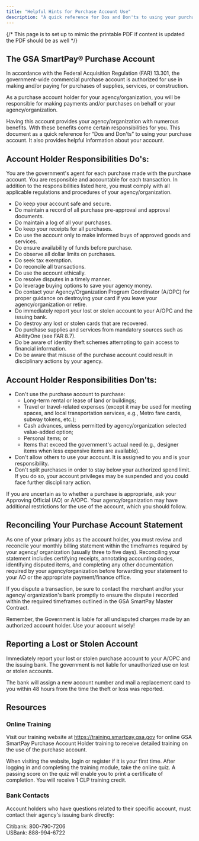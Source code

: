 ```yaml
---
title: "Helpful Hints for Purchase Account Use"
description: "A quick reference for Dos and Don'ts to using your purchase account"
---
```

{/* This page is to set up to mimic the printable PDF if content is updated the PDF should be as well  */}

<LinkButton link="files/purchase-account-helpful-hints.pdf" text="Printable Version [PDF, 14 pages]" />


## The GSA SmartPay® Purchase Account

In accordance with the Federal Acquisition Regulation (FAR) 13.301, the government-wide commercial purchase account is authorized for use in making and/or paying for purchases of supplies, services, or
construction. 

As a purchase account holder for your agency/organization, you will be responsible for making payments and/or purchases on behalf or your agency/organization. 

Having this account provides your agency/organization with numerous benefits. With these benefits come certain responsibilities for you. This document as a quick reference for “Dos and Don'ts” to using your purchase account. It also provides helpful information about your account.

## Account Holder Responsibilities Do's:

You are the government's agent for each purchase made with the purchase account. You are responsible and accountable for each transaction. In addition to the responsibilities listed here, you must comply with all applicable regulations and procedures of your agency/organization.

 - Do keep your account safe and secure.
 - Do maintain a record of all purchase pre-approval and approval documents.
 - Do maintain a log of all your purchases.
 - Do keep your receipts for all purchases.
 - Do use the account only to make informed buys of approved goods and services.
 - Do ensure availability of funds before purchase.
 - Do observe all dollar limits on purchases.
 - Do seek tax exemption.
 - Do reconcile all transactions.
 - Do use the account ethically.
 - Do resolve disputes in a timely manner.
 - Do leverage buying options to save your agency money.
 - Do contact your Agency/Organization Program Coordinator (A/OPC) for proper guidance on destroying your card if you leave your agency/organization or retire.
 - Do immediately report your lost or stolen account to your A/OPC and the issuing bank.
 - Do destroy any lost or stolen cards that are recovered.
 - Do purchase supplies and services from mandatory sources such as AbilityOne (see FAR 8.7).
 - Do be aware of identity theft schemes attempting to gain access to financial information.
 - Do be aware that misuse of the purchase account could result in disciplinary actions by your agency.

## Account Holder Responsibilities Don'ts:
- Don't use the purchase account to purchase:
  - Long-term rental or lease of land or buildings;
  - Travel or travel-related expenses (except it may be used for meeting spaces, and local transportation services, e.g., Metro fare cards, subway tokens, etc.);
  - Cash advances, unless permitted by agency/organization selected value-added option;
  - Personal items; or
  - Items that exceed the government's actual need (e.g., designer items when less expensive items are available).
- Don't allow others to use your account. It is assigned to you and is your responsibility.
- Don't split purchases in order to stay below your authorized spend limit. If you do so, your account privileges may be suspended and you could face further disciplinary action.

If you are uncertain as to whether a purchase is appropriate, ask your Approving Official (AO) or A/OPC. Your agency/organization may have additional restrictions for the use of the account, which you should follow.

## Reconciling Your Purchase Account Statement
As one of your primary jobs as the account holder, you must review and reconcile your monthly billing statement within the timeframes required by your agency/ organization (usually three to five days). Reconciling your statement includes certifying receipts, annotating accounting codes, identifying disputed items, and completing any other documentation required by your agency/organization before forwarding your statement to your AO or the appropriate payment/finance office. 

If you dispute a transaction, be sure to contact the merchant and/or your agency/ organization's bank promptly to ensure the dispute i recorded within the required timeframes outlined in the GSA SmartPay Master Contract. 

Remember, the Government is liable for all undisputed charges made by an authorized account holder. Use your account wisely! 

## Reporting a Lost or Stolen Account
Immediately report your lost or stolen purchase account to your A/OPC and the issuing bank. The government is not liable for unauthorized use on lost or stolen accounts. 

The bank will assign a new account number and mail a replacement card to you within 48 hours from the time the theft or loss was reported.

## Resources
### Online Training 
Visit our training website at https://training.smartpay.gsa.gov for online GSA SmartPay Purchase Account Holder training to receive detailed training on the use of the purchase account.

When visiting the website, login or register if it is your first time. After logging in and completing the training module, take the online quiz. A passing score on the quiz will enable you to print a certificate of completion. You will receive 1 CLP training credit.

### Bank Contacts 
Account holders who have questions related to their specific account, must contact their agency's issuing bank directly:

Citibank: 800-790-7206 <br />
USBank: 888-994-6722